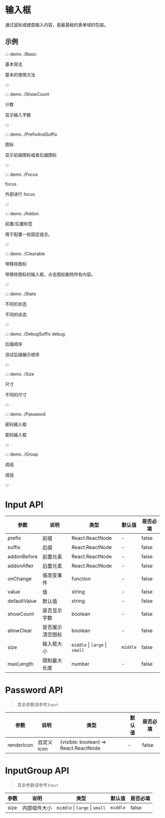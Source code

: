 # 输入框

通过鼠标或键盘输入内容，是最基础的表单域的包装。

## 示例

::: demo ./Basic

基本用法

基本的使用方法

:::

::: demo ./ShowCount

计数

显示输入字数

:::

::: demo ./PrefixAndSuffix

图标

显示前缀图标或者后缀图标

:::

::: demo ./Focus

focus

外部进行 focus

:::

::: demo ./Addon

前置/后置标签

用于配置一些固定组合。

:::

::: demo ./Clearable

带移除图标

带移除图标的输入框，点击图标删除所有内容。

:::

::: demo ./State

不同的状态

不同的状态.

:::

::: demo ./DebugSuffix debug

后缀顺序

测试后缀展示顺序

:::

::: demo ./Size

尺寸

不同的尺寸

:::

::: demo ./Password

密码输入框

密码输入框

:::

::: demo ./Group

成组

成组

:::

# Input API

| 参数         | 说明             | 类型                           | 默认值   | 是否必填 |
| ------------ | ---------------- | ------------------------------ | -------- | -------- |
| prefix       | 前缀             | React.ReactNode                | -        | false    |
| suffix       | 后缀             | React.ReactNode                | -        | false    |
| addonBefore  | 前置元素         | React.ReactNode                | -        | false    |
| addonAfter   | 后置元素         | React.ReactNode                | -        | false    |
| onChange     | 值改变事件       | function                       | -        | false    |
| value        | 值               | string                         | -        | false    |
| defaultValue | 默认值           | string                         | -        | false    |
| showCount    | 是否显示字数     | boolean                        | -        | false    |
| allowClear   | 是否展示清空图标 | boolean                        | -        | false    |
| size         | 输入框大小       | `middle` \| `large` \| `small` | `middle` | false    |
| maxLength    | 限制最大长度     | number                         | -        | false    |

# Password API

> 其余参数请参考`Input`

| 参数       | 说明        | 类型                                  | 默认值 | 是否必填 |
| ---------- | ----------- | ------------------------------------- | ------ | -------- |
| renderIcon | 自定义 icon | (visible: boolean) => React.ReactNode | -      | false    |

# InputGroup API

> 其余参数请参考`Input`

| 参数 | 说明         | 类型                           | 默认值   | 是否必填 |
| ---- | ------------ | ------------------------------ | -------- | -------- |
| size | 内部组件大小 | `middle` \| `large` \| `small` | `middle` | false    |
